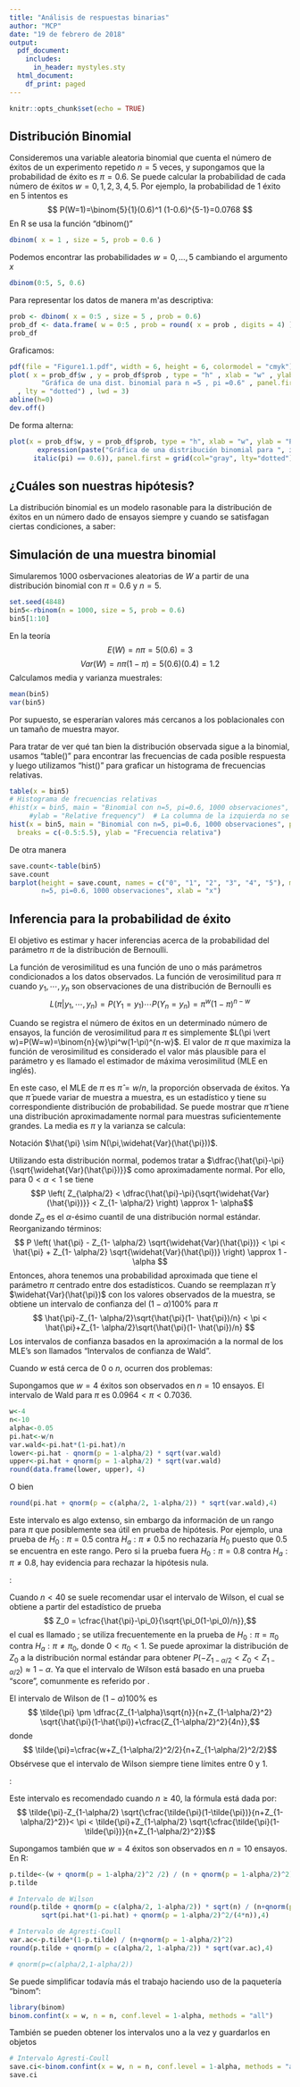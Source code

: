 ```yaml
---
title: "Análisis de respuestas binarias"
author: "MCP"
date: "19 de febrero de 2018"
output:
  pdf_document:
    includes:
      in_header: mystyles.sty
  html_document:
    df_print: paged
---
```


```r
knitr::opts_chunk$set(echo = TRUE)
```

## Distribución Binomial
Consideremos una variable aleatoria binomial que cuenta el número de éxitos de un experimento repetido $n=5$ veces, y supongamos que la probabilidad de éxito es $\pi=0.6$. Se puede calcular la probabilidad de cada número de éxitos $w=0,1,2,3,4,5$. Por ejemplo, la probabilidad de $1$ éxito en $5$ intentos es
$$ P(W=1)=\binom{5}{1}(0.6)^1 (1-0.6)^{5-1}=0.0768 $$
En R se usa la función "dbinom()"
```r
dbinom( x = 1 , size = 5, prob = 0.6 )
```
Podemos encontrar las probabilidades $w=0, \dots,5$ cambiando el argumento $x$ 
```r
dbinom(0:5, 5, 0.6)
```
Para representar los datos de manera m\'as descriptiva:
```r
prob <- dbinom( x = 0:5 , size = 5 , prob = 0.6)
prob_df <- data.frame( w = 0:5 , prob = round( x = prob , digits = 4) )
prob_df
```
Graficamos:
```r
pdf(file = "Figure1.1.pdf", width = 6, height = 6, colormodel = "cmyk") 
plot( x = prob_df$w , y = prob_df$prob , type = "h" , xlab = "w" , ylab ="P( W = w )" , main = 
        "Gráfica de una dist. binomial para n =5 , pi =0.6" , panel.first = grid( col = "gray"
  , lty = "dotted") , lwd = 3)
abline(h=0)
dev.off()
```
De forma alterna:
```r
plot(x = prob_df$w, y = prob_df$prob, type = "h", xlab = "w", ylab = "P(W=w)", main = 
       expression(paste("Gráfica de una distribución binomial para ", italic(n) == 5, " y ",
      italic(pi) == 0.6)), panel.first = grid(col="gray", lty="dotted"), lwd = 3)
```

## ¿Cuáles son nuestras hipótesis?

La distribución binomial es un modelo rasonable para la distribución de éxitos en un número dado de ensayos siempre y cuando se satisfagan ciertas condiciones, a saber:
\begin{enumerate}
  \item \emph{Hay $n$ ensayos id\'enticos}. \\
    La acci\'on que resulta en el ensayo y la medida tomada deben ser las mismas en cada     ensayo.
  \item \emph{Existen dos posibles resultados para cada ensayo}.
  \item \emph{Los ensayos son independientes unos de otros}.
    No existe factor alguno en la ejecución de los ensayos que pueda causar que un subconjunto de los ensayos se comporte de manera similar a otro. 
  \item \emph{La probabilidad de \'exito permanece constante para cada ensayo}.
  \item \emph{La variable aleatoria de inter\'es $W$ es el n\'umero de \'exitos}.
\end{enumerate}

## Simulación de una muestra binomial

Simularemos $1000$ osbervaciones aleatorias de $W$ a partir de una distribución binomial con $\pi = 0.6$ y $n=5$.
```r
set.seed(4848)
bin5<-rbinom(n = 1000, size = 5, prob = 0.6)
bin5[1:10]
```
En la teoría
$$ E(W)=n \pi = 5(0.6)=3  $$
$$ Var(W)=n \pi (1- \pi)=5(0.6)(0.4)=1.2  $$
Calculamos media y varianza muestrales:
```r
mean(bin5)
var(bin5)
```
Por supuesto, se esperarían valores más cercanos a los poblacionales con un tamaño de muestra mayor.

Para tratar de ver qué tan bien la distribución observada sigue a la binomial, usamos "table()" para encontrar las frecuencias de cada posible respuesta y luego utilizamos "hist()" para graficar un histograma de frecuencias relativas.
```r
table(x = bin5)
# Histograma de frecuencias relativas
#hist(x = bin5, main = "Binomial con n=5, pi=0.6, 1000 observaciones", probability = TRUE,
     #ylab = "Relative frequency")  # La columna de la izquierda no se despliega correctamente
hist(x = bin5, main = "Binomial con n=5, pi=0.6, 1000 observaciones", probability = TRUE,
  breaks = c(-0.5:5.5), ylab = "Frecuencia relativa")
```

De otra manera
```r
save.count<-table(bin5)
save.count
barplot(height = save.count, names = c("0", "1", "2", "3", "4", "5"), main = "Binomial con
        n=5, pi=0.6, 1000 observaciones", xlab = "x")
```

## Inferencia para la probabilidad de éxito

El objetivo es estimar y hacer inferencias acerca de la probabilidad del parámetro $\pi$ de la distribución de Bernoulli. 

\textbf{Estimaci\'on e inferencia de m\'axima verosimilitud  }

La función de verosimilitud es una función de uno o más parámetros condicionados a los datos observados. La función de verosimilitud para $\pi$ cuando $y_1, \cdots, y_n$ son observaciones de una distribución de Bernoulli es
$$ L(\pi \vert y_1, \cdots, y_n) = P(Y_1=y_1) \cdots P(Y_n=y_n) = \pi^{w}(1-\pi)^{n-w} $$

Cuando se registra el número de éxitos en un determinado número de ensayos, la función de verosimilitud para $\pi$ es simplemente $L(\pi \vert w)=P(W=w)=\binom{n}{w}\pi^w(1-\pi)^{n-w}$. El valor de $\pi$ que maximiza la función de verosimilitud es considerado el valor más plausible para el parámetro y es llamado el estimador de máxima verosimilitud (MLE en inglés).

En este caso, el MLE de $\pi$ es $\hat{\pi}=w/n$, la proporción observada de éxitos. Ya que $\bar{\pi}$ puede variar de muestra a muestra, es un estadístico y tiene su correspondiente distribución de probabilidad. Se puede mostrar que $\hat{\pi}$ tiene una distribución aproximadamente normal para muestras suficientemente grandes. La media es $\pi$ y la varianza se calcula:

\begin{align*}
\widehat{Var}(\hat{\pi}) & =\restr{-E \left\{ \dfrac{\partial^2 log [L(\pi \vert W)]}{\partial \pi^2}  \right\}^{-1}}{\pi = \hat{\pi}} \\
                     & = \restr{\left[ \dfrac{n}{\pi} - \dfrac{n}{1-\pi} \right]}{\pi = \hat{\pi}} \\
                     & = \dfrac{\hat{\pi}(1-\hat{\pi})}{n}
\end{align*}

Notación $\hat{\pi} \sim N(\pi,\widehat{Var}(\hat{\pi}))$.

\textbf{Intervalo de confianza de Wald}

Utilizando esta distribución normal, podemos tratar a $\dfrac{\hat{\pi}-\pi}{\sqrt{\widehat{Var}(\hat{\pi})}}$ como aproximadamente normal. Por ello, para $0<\alpha<1$ se tiene
$$P \left( Z_{\alpha/2} < \dfrac{\hat{\pi}-\pi}{\sqrt{\widehat{Var}(\hat{\pi})}} < Z_{1- \alpha/2} \right) \approx 1- \alpha$$
donde $Z_{\alpha}$ es el $\alpha$-ésimo cuantil de una distribución normal estándar. Reorganizando términos:
$$ P \left( \hat{\pi} - Z_{1- \alpha/2} \sqrt{\widehat{Var}(\hat{\pi})} < \pi < \hat{\pi} + Z_{1- \alpha/2} \sqrt{\widehat{Var}(\hat{\pi})}  \right) \approx 1 - \alpha  $$
Entonces, ahora tenemos una probabilidad aproximada que tiene el parámetro $\pi$ centrado entre dos estadísticos. Cuando se reemplazan $\hat{\pi}$ y $\widehat{Var}(\hat{\pi})$ con los valores observados de la muestra, se obtiene un intervalo de confianza del $(1- \alpha)100\%$ para $\pi$
$$ \hat{\pi}-Z_{1- \alpha/2}\sqrt{\hat{\pi}(1- \hat{\pi})/n} < \pi < \hat{\pi}+Z_{1- \alpha/2}\sqrt{\hat{\pi}(1- \hat{\pi})/n} $$
Los intervalos de confianza basados en la aproximación a la normal de los MLE's son llamados "Intervalos de confianza de Wald".

Cuando $w$ está cerca de $0$ o $n$, ocurren dos problemas:
\begin{enumerate}
  \item Los límites calculados podrían ser menores a $0$ o mayores a $1$.
  \item Cuando $w$ es $0$ o $1$, $\sqrt{\hat{\pi}(1-\hat{\pi})}=0$ para $n>0$. Esto implica que los límites inferior y superior son iguales.
\end{enumerate}

Supongamos que $w=4$ éxitos son observados en $n=10$ ensayos. El intervalo de Wald para $\pi$ es $0.0964 < \pi < 0.7036$.
```r
w<-4
n<-10
alpha<-0.05
pi.hat<-w/n
var.wald<-pi.hat*(1-pi.hat)/n
lower<-pi.hat - qnorm(p = 1-alpha/2) * sqrt(var.wald)
upper<-pi.hat + qnorm(p = 1-alpha/2) * sqrt(var.wald)
round(data.frame(lower, upper), 4)
```
O bien
```r
round(pi.hat + qnorm(p = c(alpha/2, 1-alpha/2)) * sqrt(var.wald),4)
```
Este intervalo es algo extenso, sin embargo da información de un rango para $\pi$ que posiblemente sea útil en prueba de hipótesis. Por ejemplo, una prueba de $H_0:\pi=0.5$ contra $H_a:\pi \neq 0.5$ no rechazaría $H_0$ puesto que $0.5$ se encuentra en este rango. Pero si la prueba fuera $H_0:\pi = 0.8$ contra $H_a:\pi \neq 0.8$, hay evidencia para rechazar la hipótesis nula.


\textbf{Intervalo de confianza de Wilson}:

Cuando $n<40$ se suele recomendar usar el intervalo de Wilson, el cual se obtiene a partir del estadístico de prueba 
$$ Z_0 = \cfrac{\hat{\pi}-\pi_0}{\sqrt{\pi_0(1-\pi_0)/n}},$$
el cual es llamado \emph{estad\'istico de prueba score}; se utiliza frecuentemente en la prueba de $H_0: \pi=\pi_0$ contra $H_a:\pi \neq \pi_0$, donde $0<\pi_0 <1$. Se puede aproximar la distribución de $Z_0$ a la distribución normal estándar para obtener $P(-Z_{1- \alpha/2}<Z_0<Z_{1-\alpha/2}) \approx 1 - \alpha$. Ya que el intervalo de Wilson está basado en una prueba "score", comunmente es referido por \emph{intervalo score}.

El intervalo de Wilson de $(1-\alpha)100\%$ es
$$ \tilde{\pi} \pm \dfrac{Z_{1-\alpha}\sqrt{n}}{n+Z_{1-\alpha/2}^2} \sqrt{\hat{\pi}(1-\hat{\pi})+\cfrac{Z_{1-\alpha/2}^2}{4n}},$$
donde 
$$ \tilde{\pi}=\cfrac{w+Z_{1-\alpha/2}^2/2}{n+Z_{1-\alpha/2}^2/2}$$
Obsérvese que el intervalo de Wilson siempre tiene límites entre $0$ y $1$.


\textbf{Intervalo de confianza de Agresti-Coull}:

Este intervalo es recomendado cuando $n \geq 40$, la fórmula está dada por:
$$ \tilde{\pi}-Z_{1-\alpha/2} \sqrt{\cfrac{\tilde{\pi}(1-\tilde{\pi})}{n+Z_{1-\alpha/2}^2}}< \pi <  \tilde{\pi}+Z_{1-\alpha/2} \sqrt{\cfrac{\tilde{\pi}(1-\tilde{\pi})}{n+Z_{1-\alpha/2}^2}}$$

Supongamos también que $w=4$ éxitos son observados en $n=10$ ensayos. En R:
```r
p.tilde<-(w + qnorm(p = 1-alpha/2)^2 /2) / (n + qnorm(p = 1-alpha/2)^2)
p.tilde

# Intervalo de Wilson
round(p.tilde + qnorm(p = c(alpha/2, 1-alpha/2)) * sqrt(n) / (n+qnorm(p = 1-alpha/2)^2) *
        sqrt(pi.hat*(1-pi.hat) + qnorm(p = 1-alpha/2)^2/(4*n)),4)

# Intervalo de Agresti-Coull
var.ac<-p.tilde*(1-p.tilde) / (n+qnorm(p = 1-alpha/2)^2)
round(p.tilde + qnorm(p = c(alpha/2, 1-alpha/2)) * sqrt(var.ac),4)

# qnorm(p=c(alpha/2,1-alpha/2))
```

Se puede simplificar todavía más el trabajo haciendo uso de la paquetería "binom":
```r
library(binom)
binom.confint(x = w, n = n, conf.level = 1-alpha, methods = "all")

```
También se pueden obtener los intervalos uno a la vez y guardarlos en objetos
```r
# Intervalo Agresti-Coull
save.ci<-binom.confint(x = w, n = n, conf.level = 1-alpha, methods = "ac")
save.ci
```

